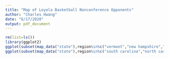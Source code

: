```yaml
---
title: "Map of Loyola Basketball Nonconference Opponents"
author: "Charles Hwang"
date: "6/17/2020"
output: pdf_document
---
```


```r
rm(list=ls())
library(ggplot2)
ggplot(subset(map_data("state"),region%in%c("vermont","new hampshire","illinois")))+geom_polygon(aes(long,lat,group=group),fill="white",color="black")+coord_fixed(1.3)+geom_point(data=data.frame(long=c(-73.194705,-72.283333,-87.621389),lat=c(44.470264,43.703056,41.853611),stringsAsFactors=FALSE),aes(long,lat),fill="black",size=2)+labs(color="Schedule",x="Longitude (in degrees)",y="Latitude (in degrees)",title="Locations of Loyola Ramblers Women's Basketball Road Games",subtitle="2020-21 Season, Nonconference Schedule")+geom_point(data=data.frame(long=c(-73.194705,-72.283333,-87.621389),lat=c(44.470264,43.703056,41.853611),stringsAsFactors=FALSE),aes(long,lat,color=c("1?/?? Vermont","1?/?? Dartmouth","12/?? DePaul")),size=1)+scale_colour_manual(values=c("1?/?? Vermont"="green4","1?/?? Dartmouth"="darkgreen","12/?? DePaul"="blue"))
ggplot(subset(map_data("state"),region%in%c("south carolina","north carolina","illinois")))+geom_polygon(aes(long,lat,group=group),fill="white",color="black")+coord_fixed(1.3)+geom_point(data=data.frame(long=c(-79.015556,-80.840521,-87.621389),lat=c(33.799167,35.499278,41.853611),stringsAsFactors=FALSE),aes(long,lat),fill="black",size=2)+labs(color="Schedule",x="Longitude (in degrees)",y="Latitude (in degrees)",title="Loyola Ramblers Men's Basketball Road & Neutral Games",subtitle="2020-21 Season, Nonconference Schedule")+geom_point(data=data.frame(long=c(-79.015556,-80.840521,-87.621389),lat=c(33.799167,35.499278,41.853611),stringsAsFactors=FALSE),aes(long,lat,color=c("11/19,20,22 MBI","1?/?? Davidson","12/13 DePaul")),size=1)+scale_colour_manual(values=c("11/19,20,22 MBI"="skyblue","1?/?? Davidson"="red3","12/13 DePaul"="blue"))
```